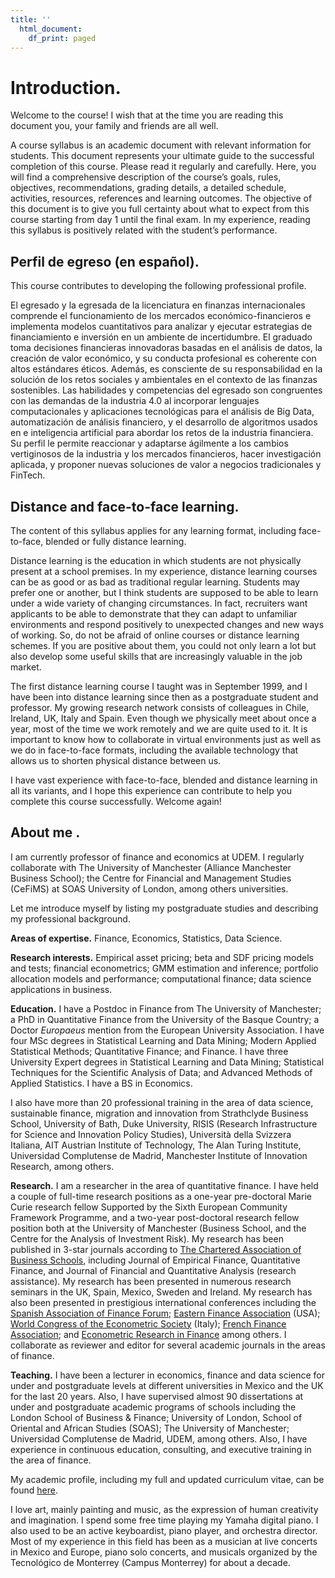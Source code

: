 ```yaml
---
title: ''
  html_document:
    df_print: paged
---
```


\newpage

# \faHandshake[regular] \hspace{1 mm} Introduction.

Welcome to the course! I wish that at the time you are reading this document you, your family and friends are all well.

A course syllabus is an academic document with relevant information for students. This document represents your ultimate guide to the successful completion of this course. Please read it regularly and carefully. Here, you will find a comprehensive description of the course's goals, rules, objectives, recommendations, grading details, a detailed schedule, activities, resources, references and learning outcomes. The objective of this document is to give you full certainty about what to expect from this course starting from day 1 until the final exam. In my experience, reading this syllabus is positively related with the student's performance.

## Perfil de egreso (en español).

This course contributes to developing the following professional profile.

El egresado y la egresada de la licenciatura en finanzas internacionales comprende el funcionamiento de los mercados económico-financieros e implementa modelos cuantitativos para analizar y ejecutar estrategias de financiamiento e inversión en un ambiente de incertidumbre. El graduado toma decisiones financieras innovadoras basadas en el análisis de datos, la creación de valor económico, y su conducta profesional es coherente con altos estándares éticos. Además, es consciente de su responsabilidad en la solución de los retos sociales y ambientales en el contexto de las finanzas sostenibles. Las habilidades y competencias del egresado son congruentes con las demandas de la industria 4.0 al incorporar lenguajes computacionales y aplicaciones tecnológicas para el análisis de Big Data, automatización de análisis financiero, y el desarrollo de algoritmos usados en \textit{machine learning} e inteligencia artificial para abordar los retos de la industria financiera. Su perfil le permite reaccionar y adaptarse ágilmente a los cambios vertiginosos de la industria y los mercados financieros, hacer investigación aplicada, y proponer nuevas soluciones de valor a negocios tradicionales y FinTech.

## Distance and face-to-face learning.

The content of this syllabus applies for any learning format, including face-to-face, blended or fully distance learning. 

Distance learning is the education in which students are not physically present at a school premises. In my experience, distance learning courses can be as good or as bad as traditional regular learning. Students may prefer one or another, but I think students are supposed to be able to learn under a wide variety of changing circumstances. In fact, recruiters want applicants to be able to demonstrate that they can adapt to unfamiliar environments and respond positively to unexpected changes and new ways of working. So, do not be afraid of online courses or distance learning schemes. If you are positive about them, you could not only learn a lot but also develop some useful skills that are increasingly valuable in the job market.

The first distance learning course I taught was in September 1999, and I have been into distance learning since then as a postgraduate student and professor. My growing research network consists of colleagues in Chile, Ireland, UK, Italy and Spain. Even though we physically meet about once a year, most of the time we work remotely and we are quite used to it. It is important to know how to collaborate in virtual environments just as well as we do in face-to-face formats, including the available technology that allows us to shorten physical distance between us. 

I have vast experience with face-to-face, blended and distance learning in all its variants, and I hope this experience can contribute to help you complete this course successfully. Welcome again!

## About me \faGrin[regular].

I am currently professor of finance and economics at UDEM. I regularly collaborate with The University of Manchester (Alliance Manchester Business School); the Centre for Financial and Management Studies (CeFiMS) at SOAS University of London, among others universities.

Let me introduce myself by listing my postgraduate studies and describing my professional background.

**Areas of expertise.** Finance, Economics, Statistics, Data Science.

**Research interests.** Empirical asset pricing; beta and SDF pricing models and tests; financial econometrics; GMM estimation and inference; portfolio allocation models and performance; computational finance; data science applications in business.

**Education.** I have a Postdoc in Finance from The University of Manchester; a PhD in Quantitative Finance from the University of the Basque Country; a Doctor *Europaeus* mention from the European University Association. I have four MSc degrees in Statistical Learning and Data Mining; Modern Applied Statistical Methods; Quantitative Finance; and Finance. I have three University Expert degrees in Statistical Learning and Data Mining; Statistical Techniques for the Scientific Analysis of Data; and Advanced Methods of Applied Statistics. I have a BS in Economics. 

I also have more than 20 professional training in the area of data science, sustainable finance, migration and innovation from Strathclyde Business School, University of Bath, Duke University, RISIS (Research Infrastructure for Science and Innovation Policy Studies), Università della Svizzera Italiana, AIT Austrian Institute of Technology, The Alan Turing Institute, Universidad Complutense de Madrid, Manchester Institute of Innovation Research, among others.

**Research.** I am a researcher in the area of quantitative finance. I have held a couple of full-time research positions as a one-year pre-doctoral Marie Curie research fellow Supported by the Sixth European Community Framework Programme, and a two-year post-doctoral research fellow position both at the University of Manchester (Business School, and the Centre for the Analysis of Investment Risk). My research has been published in 3-star journals according to [The Chartered Association of Business Schools](https://charteredabs.org/), including Journal of Empirical Finance, Quantitative Finance, and Journal of Financial and Quantitative Analysis (research assistance). My research has been presented in numerous research seminars in the UK, Spain, Mexico, Sweden and Ireland. My research has also been presented in prestigious international conferences including the [Spanish Association of Finance Forum](https://finance-forum.es/); [Eastern Finance Association](https://easternfinance.org/) (USA); [World Congress of the Econometric Society](https://www.econometricsociety.org/) (Italy); [French Finance Association](https://www.affi.asso.fr/en); and [Econometric Research in Finance](https://www.erfin.org/journal/index.php/erfin) among others. I collaborate as reviewer and editor for several academic journals in the areas of finance.

**Teaching.** I have been a lecturer in economics, finance and data science for under and postgraduate levels at different universities in Mexico and the UK for the last 20 years. Also, I have supervised almost 90 dissertations at under and postgraduate academic programs of schools including the London School of Business & Finance; University of London, School of Oriental and African Studies (SOAS); The University of Manchester; Universidad Complutense de Madrid, UDEM, among others. Also, I have experience in continuous education, consulting, and executive training in the area of finance.

<!-- [^1]: The Chartered Association of Business Schools is considered the voice of the UK's business and management education sector. According to ABS, all 3 stars rated journals publish original and well executed research papers and are highly regarded. These journals typically have good submission rates and are very selective in what they publish. Papers are heavily refereed in 3 stars rated journals. -->

My academic profile, including my full and updated curriculum vitae, can be found [here](https://github.com/mlozanoqf/resume/raw/master/cv-mlozano.pdf).

<!-- This is my teaching philosophy in 100 words: *The time and the brain are resources and constraints as both restrict the amount of time available to learn. We understand this at the university, so we use these resources efficiently. Here, we stimulate our mental capacity to create and innovate by doing research; and we teach how to think and learn in a systematic and scientific manner. Here, we promote the most fundamental human values to build a prosperous society. I love teaching almost as much as doing research because every semester represents a new opportunity to further enhance our lives by learning the most given our time constraints.* -->

I love art, mainly painting and music, as the expression of human creativity and imagination. I spend some free time playing my Yamaha digital piano. I also used to be an active keyboardist, piano player, and orchestra director. Most of my experience in this field has been as a musician at live concerts in Mexico and Europe, piano solo concerts, and musicals organized by the Tecnológico de Monterrey (Campus Monterrey) for about a decade.




